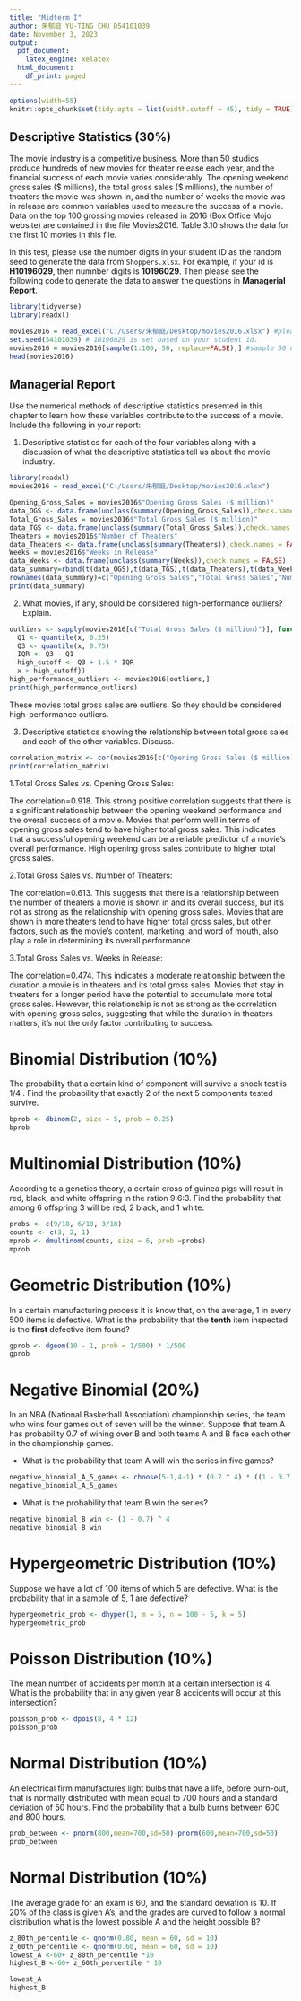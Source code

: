 ```yaml
---
title: "Midterm I"
author: 朱郁庭 YU-TING CHU D54101039
date: November 3, 2023
output:
  pdf_document: 
    latex_engine: xelatex
  html_document:
    df_print: paged
---
```


```r
options(width=55)
knitr::opts_chunk$set(tidy.opts = list(width.cutoff = 45), tidy = TRUE)
```

## Descriptive Statistics (30%)
The movie industry is a competitive business. More than 50 studios produce hundreds of new movies for theater release each year, and the financial success of each movie varies considerably. The opening weekend gross sales (\$ millions), the total gross sales (\$ millions), the number of theaters the movie was shown in, and the number of weeks the movie was in release are common variables used to measure the success of a movie. Data on the top 100 grossing movies released in 2016 (Box Office Mojo website) are contained in the file Movies2016. Table 3.10 shows the data for the first 10 movies in this file.


In this test, please use the number digits in your student ID as the random seed to generate the data from `Shoppers.xlsx`. For example, if your id is **H10196029**, then numnber digits is **10196029**. Then please see the following code to generate the data to answer the questions in **Managerial Report**.

```r
library(tidyverse)
library(readxl)

movies2016 = read_excel("C:/Users/朱郁庭/Desktop/movies2016.xlsx") #please modify the path accordingly. 
set.seed(54101039) # 10196029 is set based on your student id.
movies2016 = movies2016[sample(1:100, 50, replace=FALSE),] #sample 50 data points
head(movies2016)
```


## Managerial Report
Use the numerical methods of descriptive statistics presented in this chapter to learn how these variables contribute to the success of a movie. Include the following in your report:

1. Descriptive statistics for each of the four variables along with a discussion of what the descriptive statistics tell us about the movie industry.

```r
library(readxl)
movies2016 = read_excel("C:/Users/朱郁庭/Desktop/movies2016.xlsx")

Opening_Gross_Sales = movies2016$"Opening Gross Sales ($ million)"
data_OGS <- data.frame(unclass(summary(Opening_Gross_Sales)),check.names = FALSE)
Total_Gross_Sales = movies2016$"Total Gross Sales ($ million)"
data_TGS <- data.frame(unclass(summary(Total_Gross_Sales)),check.names = FALSE)
Theaters = movies2016$"Number of Theaters"
data_Theaters <- data.frame(unclass(summary(Theaters)),check.names = FALSE)
Weeks = movies2016$"Weeks in Release"
data_Weeks <- data.frame(unclass(summary(Weeks)),check.names = FALSE)
data_summary=rbind(t(data_OGS),t(data_TGS),t(data_Theaters),t(data_Weeks))
rownames(data_summary)=c("Opening Gross Sales","Total Gross Sales","Number of Theaters","Weeks in Release")
print(data_summary)
```


2. What movies, if any, should be considered high-performance outliers? Explain.
```r
outliers <- sapply(movies2016[c("Total Gross Sales ($ million)")], function(x) {
  Q1 <- quantile(x, 0.25)
  Q3 <- quantile(x, 0.75)
  IQR <- Q3 - Q1
  high_cutoff <- Q3 + 1.5 * IQR
  x > high_cutoff})
high_performance_outliers <- movies2016[outliers,]
print(high_performance_outliers)

```
These movies total gross sales are outliers. So they should be considered high-performance outliers.



3. Descriptive statistics showing the relationship between total gross sales and each of the other variables. Discuss.
```r
correlation_matrix <- cor(movies2016[c("Opening Gross Sales ($ million)", "Total Gross Sales ($ million)", "Number of Theaters", "Weeks in Release")])
print(correlation_matrix)
```
1.Total Gross Sales vs. Opening Gross Sales:

The correlation=0.918. This strong positive correlation suggests that there is a significant relationship between the opening weekend performance and the overall success of a movie.
Movies that perform well in terms of opening gross sales tend to have higher total gross sales. This indicates that a successful opening weekend can be a reliable predictor of a movie's overall performance. High opening gross sales contribute to higher total gross sales.

2.Total Gross Sales vs. Number of Theaters:

The correlation=0.613. This suggests that there is a relationship between the number of theaters a movie is shown in and its overall success, but it's not as strong as the relationship with opening gross sales.
Movies that are shown in more theaters tend to have higher total gross sales, but other factors, such as the movie's content, marketing, and word of mouth, also play a role in determining its overall performance.

3.Total Gross Sales vs. Weeks in Release:

The correlation=0.474. This indicates a moderate relationship between the duration a movie is in theaters and its total gross sales.
Movies that stay in theaters for a longer period have the potential to accumulate more total gross sales. However, this relationship is not as strong as the correlation with opening gross sales, suggesting that while the duration in theaters matters, it's not the only factor contributing to success.

# Binomial Distribution (10%)

The probability that a certain kind of component will survive a
shock test is 1/4 . Find the probability that exactly 2 of the next 5 components tested survive.  
```r
bprob <- dbinom(2, size = 5, prob = 0.25)
bprob
```

# Multinomial Distribution (10%)
According to a genetics theory, a certain cross of guinea pigs
will result in red, black, and white offspring in the ration
9:6:3. Find the probability that among 6 offspring 3 will be red,
2 black, and 1 white.  
```r
probs <- c(9/18, 6/18, 3/18)
counts <- c(3, 2, 1)
mprob <- dmultinom(counts, size = 6, prob =probs)
mprob
```

# Geometric Distribution (10%)

In a certain manufacturing process it is know that, on the
average, 1 in every 500 items is defective. What is the probability
that the **tenth** item inspected is the **first** defective item found?  
```r
gprob <- dgeom(10 - 1, prob = 1/500) * 1/500
gprob
```


# Negative Binomial (20%)

In an NBA (National Basketball Association) championship series,
the team who wins four games out of seven will be the winner.
Suppose that team A has probability 0.7 of wining over B and
both teams A and B face each other in the championship games.
 
- What is the probability that team A will win the series in five
    games?  
```r
negative_binomial_A_5_games <- choose(5-1,4-1) * (0.7 ^ 4) * ((1 - 0.7) ^ (5-4))
negative_binomial_A_5_games
```
    
- What is the probability that team B win the series?  
```r
negative_binomial_B_win <- (1 - 0.7) ^ 4
negative_binomial_B_win
```

# Hypergeometric Distribution (10%)
Suppose we have a lot of 100 items of which 5 are defective. What
is the probability that in a sample of 5, 1 are defective?  
```r
hypergeometric_prob <- dhyper(1, m = 5, n = 100 - 5, k = 5)
hypergeometric_prob
```

# Poisson Distribution (10%)
The mean number of accidents per month at a certain intersection
is 4. What is the probability that in any given year 8 accidents will occur at this intersection?  
```r
poisson_prob <- dpois(8, 4 * 12)
poisson_prob
```

# Normal Distribution (10%)
An electrical firm manufactures light bulbs that have a life,
before burn-out, that is normally distributed with mean equal to
700 hours and a standard deviation of 50 hours. Find the
probability that a bulb burns between 600 and 800 hours.  
```r
prob_between <- pnorm(800,mean=700,sd=50)-pnorm(600,mean=700,sd=50)
prob_between
```

# Normal Distribution (10%)

The average grade for an exam is 60, and the standard deviation is
10. If 20% of the class is given A's, and the grades are curved to
follow a normal distribution what is the lowest possible A and the
height possible B?  
```r
z_80th_percentile <- qnorm(0.80, mean = 60, sd = 10)
z_60th_percentile <- qnorm(0.60, mean = 60, sd = 10)
lowest_A <-60+ z_80th_percentile *10
highest_B <-60+ z_60th_percentile * 10

lowest_A
highest_B
```


